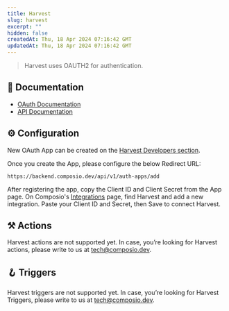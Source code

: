 ```yaml
---
title: Harvest
slug: harvest
excerpt: ""
hidden: false
createdAt: Thu, 18 Apr 2024 07:16:42 GMT
updatedAt: Thu, 18 Apr 2024 07:16:42 GMT
--- 
```

> Harvest uses OAUTH2 for authentication.
## 📔 Documentation

- [OAuth Documentation](https://help.getharvest.com/api-v2/authentication-api/authentication/authentication/)
- [API Documentation](https://help.getharvest.com/api-v2/)

## ⚙️ Configuration

<Tip>New OAuth App can be created on the [Harvest Developers section](https://id.getharvest.com/developers).</Tip>

Once you create the App, please configure the below Redirect URL:


```
https://backend.composio.dev/api/v1/auth-apps/add
```

After registering the app, copy the Client ID and Client Secret from the App page. On Composio's [Integrations](https://app.composio.dev/apps) page, find Harvest and add a new integration. Paste your Client ID and Secret, then Save to connect Harvest.


## ⚒️ Actions

Harvest actions are not supported yet. In case, you’re looking for Harvest actions, please write to us at tech@composio.dev.

## 🪝 Triggers

Harvest triggers are not supported yet. In case, you’re looking for Harvest Triggers, please write to us at tech@composio.dev.
